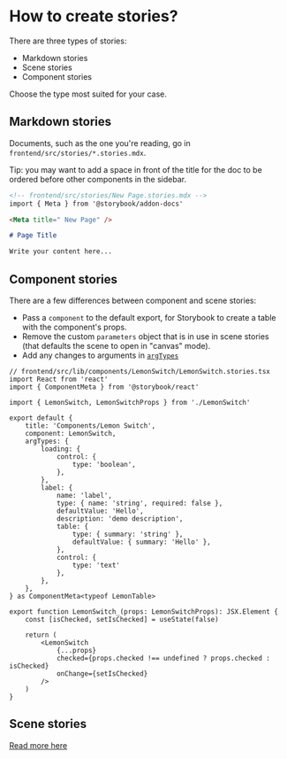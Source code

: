
<Meta title=" How to create stories?" />

# How to create stories?

There are three types of stories:

- Markdown stories
- Scene stories
- Component stories

Choose the type most suited for your case.

## Markdown stories

Documents, such as the one you're reading, go in `frontend/src/stories/*.stories.mdx`.

Tip: you may want to add a space in front of the title for the doc to be ordered before other components in the sidebar.

```md
<!-- frontend/src/stories/New Page.stories.mdx -->
import { Meta } from '@storybook/addon-docs'

<Meta title=" New Page" />

# Page Title

Write your content here...
```

## Component stories

There are a few differences between component and scene stories:

- Pass a `component` to the default export, for Storybook to create a table with the component's props.
- Remove the custom `parameters` object that is in use in scene stories (that defaults the scene to open in "canvas" mode).
- Add any changes to arguments in [`argTypes`](https://storybook.js.org/docs/react/api/argtypes)

```tsx
// frontend/src/lib/components/LemonSwitch/LemonSwitch.stories.tsx
import React from 'react'
import { ComponentMeta } from '@storybook/react'

import { LemonSwitch, LemonSwitchProps } from './LemonSwitch'

export default {
    title: 'Components/Lemon Switch',
    component: LemonSwitch,
    argTypes: {
        loading: {
            control: {
                type: 'boolean',
            },
        },
        label: {
            name: 'label',
            type: { name: 'string', required: false },
            defaultValue: 'Hello',
            description: 'demo description',
            table: {
                type: { summary: 'string' },
                defaultValue: { summary: 'Hello' },
            },
            control: {
                type: 'text'
            },
        },
    },
} as ComponentMeta<typeof LemonTable>

export function LemonSwitch_(props: LemonSwitchProps): JSX.Element {
    const [isChecked, setIsChecked] = useState(false)

    return (
        <LemonSwitch
            {...props}
            checked={props.checked !== undefined ? props.checked : isChecked}
            onChange={setIsChecked}
        />
    )
}
```

## Scene stories

[Read more here](/docs/how-to-build-a-scene--page#6-create-a-story-for-your-scene)
